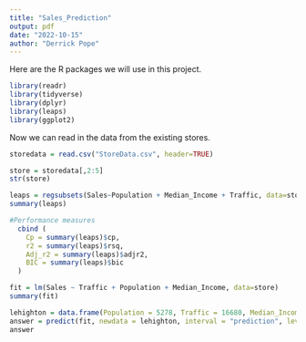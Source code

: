 ```yaml
---
title: "Sales_Prediction"
output: pdf
date: "2022-10-15"
author: "Derrick Pope"
---
```


Here are the R packages we will use in this project.

```r
library(readr)
library(tidyverse)
library(dplyr)
library(leaps)
library(ggplot2)
```

Now we can read in the data from the existing stores.

```r
storedata = read.csv("StoreData.csv", header=TRUE)

store = storedata[,2:5]
str(store)
```
```r
leaps = regsubsets(Sales~Population + Median_Income + Traffic, data=store, method="exhaustive")
summary(leaps)
```
```r
#Performance measures
  cbind (
    Cp = summary(leaps)$cp,
    r2 = summary(leaps)$rsq,
    Adj_r2 = summary(leaps)$adjr2,
    BIC = summary(leaps)$bic
  )
```
```r
fit = lm(Sales ~ Traffic + Population + Median_Income, data=store)
summary(fit)
```
```r
lehighton = data.frame(Population = 5278, Traffic = 16680, Median_Income = 50083)
answer = predict(fit, newdata = lehighton, interval = "prediction", level=.95)
answer
```